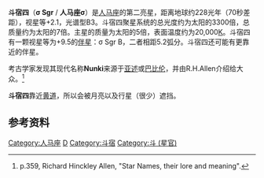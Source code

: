 {{Starbox begin 
| name = 斗宿四}}
{{Starbox image 
| image = [[Image:Sagittarius_constellation_map.png|250px]] 
| caption = 斗宿四是[[人马座|人马座]]的σ星. 
}}
{{Starbox observe 
| epoch = J2000 
| constell = [[人马座|人马座]] 
| 星官 = [[斗宿|斗宿]] [[:Category:斗_(星官)|斗]]
| ra = 18<sup>h</sup> 55<sup>m</sup> 15.93<sup>s</sup> <ref name="hipparcos">{{cite web | url=http://webviz.u-strasbg.fr/viz-bin/VizieR-5?-out.add=.&-source=I/311/hip2&recno=92544 | title=HIP 92855 | work=Hipparcos, the New Reduction | author=van Leeuwen, F. | year=2007 | accessdate=2009-12-13 | archive-date=2012-06-16 | archive-url=https://web.archive.org/web/20120616234804/http://webviz.u-strasbg.fr/viz-bin/VizieR-5?-out.add=.&-source=I%2F311%2Fhip2&recno=92544 | dead-url=no }}</ref>
| dec = -26° 17′ 48.2″ <ref name="hipparcos"/>
| appmag_v = 2.05 
}}
{{Starbox character |
  class=B2.5 V |
  b-v=-0.22 |
  u-b=-0.75 |
  variable=? }}
{{Starbox astrometry 
| radial_v = -11 
| prop_mo_ra = 15.14 ± 0.29 <ref name="hipparcos"/>
| prop_mo_dec = -53.43 ± 0.19 <ref name="hipparcos"/>
| parallax = 14.32
| p_error = 0.29
| parallax_footnote = <ref name="hipparcos"/>
| absmag_v = -2.14 
}}
{{Starbox detail|
  mass=7 |
  radius=5 |
  luminosity=3,300 | 
  temperature=20,000 |
  metal=? |
  rotation=201 km/s. |
  age=? }}
{{Starbox catalog |
  names=Nunki, Sadira, 34 Sagittarii, [[Harvard_Revised_catalogue|HR]] 7121,  [[Cordoba_Durchmusterung|CD]] -26°13595, [[Henry_Draper_catalogue|HD]] 175191, [[Smithsonian_Astrophysical_Observatory_Star_Catalog|SAO]] 187448, CPD P-26 6590, FK5 706, CCDM 18552-2618, [[Hipparcos_catalogue|HIP]] 92855. }}
{{Starbox end}}

'''斗宿四'''（'''σ Sgr''' / '''人马座σ'''）是[[人马座|人马座]]的第二亮星，距离地球约228光年（70秒差距），视星等+2.1，光谱型B3。斗宿四聚星系统的总光度约为太阳的3300倍，总质量约为太阳的7倍。主星的质量为太阳的5倍，表面温度约为20,000[[开尔文|K]]。斗宿四有一颗视星等为+9.5的[[伴星|伴星]]：σ Sgr B，二者相距5.2弧分。斗宿四还可能有更靠近的伴星。

考古学家发现其现代名称'''Nunki'''来源于[[亚述|亚述]]或[[巴比伦|巴比伦]]，并由R.H.Allen介绍给大众。<ref>p.359, Richard Hinckley Allen, "Star Names, their lore and meaning".</ref>

'''斗宿四'''靠近[[黄道|黄道]]，所以会被月亮以及行星（很少）遮挡。{{fact|上一次该现象发生在1981年11月17日，那时斗宿四被[[金星|金星]]遮挡。}}

==参考资料==
{{reflist}}
{{人马座恒星}}
{{星官|斗宿|6|5}}
{{star-stub}}

[[Category:人马座|Category:人马座]]
[[Category:双星|D]]
[[Category:斗宿|Category:斗宿]]
[[Category:斗_(星官)|Category:斗 (星官)]]